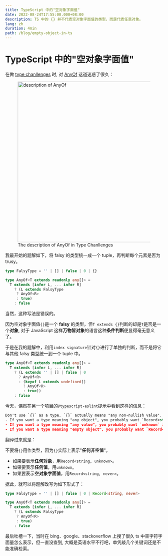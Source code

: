 ```yaml
---
title: TypeScript 中的"空对象字面值"
date: 2022-08-24T17:55:00.000+08:00
description: TS 中的 {} 并不代表空对象字面值的类型，而是代表任意对象。
lang: zh
duration: 4min
path: /blog/empty-object-in-ts
---
```


# TypeScript 中的"空对象字面值"

在做 [type chanllenges](https://github.com/type-challenges/type-challenges) 时,
对 [AnyOf](https://github.com/type-challenges/type-challenges/blob/main/questions/00949-medium-anyof/README.md)
这道迷惑了很久：

<figure>
  <picture>
    <source type="image/avif" srcSet="/images/empty-object-in-ts/anyof.avif" />
    <source type="image/webp" srcSet="/images/empty-object-in-ts/anyof.webp" />
    <img width="1346" height="513" src="/images/empty-object-in-ts/anyof.png" alt="description of AnyOf" className="invertable" />
  </picture>
  <figcaption>The description of AnyOf in Type Chanllenges</figcaption>
</figure>

我最开始的题解如下，将 falsy 的类型统一成一个 tuple，再判断每个元素是否为 trusy。

``` ts
type FalsyType = '' | [] | false | 0 | {}

type AnyOf<T extends readonly any[]> = 
  T extends [infer L, ... infer R]
    ? (L extends FalsyType
     ? AnyOf<R>
     : true)
    : false

```

当然，这种写法是错误的。

因为空对象字面值`{}`是一个 **falsy** 的类型，但`T extends {}`判断的却是`T`是否是一个**对象**,
对于 JavaScript 这样**万物皆对象**的语言这种**条件判断**便显得毫无意义了。

于是在我的题解中，利用`index signature`针对`{}`进行了单独的判断，而不是将它与其他 falsy 类型统一到一个 tuple 中。

``` ts
type AnyOf<T extends readonly any[]> = 
  T extends [infer L, ... infer R]
    ? (L extends '' | [] | false | 0
      ? AnyOf<R>
      : (keyof L extends undefined[]
        ? AnyOf<R>
        : true))
    : false

```

今天，偶然在另一个项目的`@typescript-eslint`提示中看到这样的信息：

``` xml
Don't use `{}` as a type. `{}` actually means "any non-nullish value".
- If you want a type meaning "any object", you probably want `Record<string, unknown>` instead.
- If you want a type meaning "any value", you probably want `unknown` instead.
- If you want a type meaning "empty object", you probably want `Record<string, never>` instead.
```

翻译过来就是：

不要将`{}`用作类型，因为`{}`实际上表示"**任何非空值**"。
+ 如果要表示**任何对象**，用`Record<string, unknown>`。
+ 如果要表示**任何值**，用`unknown`。
+ 如果要表示**空对象字面值**，用`Record<string, never>`。

据此，就可以将题解改写为如下形式了：

``` ts
type FalsyType = '' | [] | false | 0 | Record<string, never>

type AnyOf<T extends readonly any[]> = 
  T extends [infer L, ... infer R]
    ? (L extends FalsyType
     ? AnyOf<R>
     : true)
    : false

```

最后吐槽一下，当时在 bing、google、stackoverflow 上搜了很久 ts 中空字符字面量怎么表示，但一直没查到,
大概是英语水平不行吧，单凭敲几个关键词还是不能准确检索。